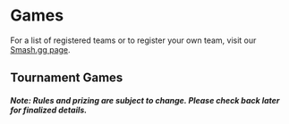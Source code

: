 <Container className="bg-darker top-banner">

# <Icon name="list" className="mr-4" /> Games

<Lead>

For a list of registered teams or to register your own team, visit our [Smash.gg page](https://smash.gg/tournament/gamefest-2019).

</Lead>
</Container>
<Container>

## Tournament Games

<Alert variant="dark" dismissible>

##### **Note:** Rules and prizing are subject to change. Please check back later for finalized details.

</Alert>

<!--<Alert variant="dark" dismissible>

**Note:** If you're solely competing in a game that only is hosted for one day, you do not have to be present both days. Registration will be open on both Saturday and Sunday.

</Alert>-->
<GameList  />
<Space h="0.5rem" />

<!--## Freeplay

Stop by the our Freeplay area, sponsored by Microsoft Store, to play a variety of different casual games with your friends. For more information, see the [event map](/directions#map).
-->
<Space h="2rem" />
</Container>
